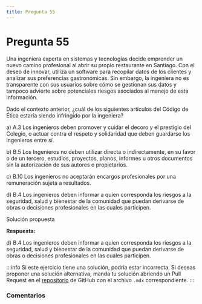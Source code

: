 ```yaml
---
title: Pregunta 55
---
```



# Pregunta 55

<div className="exercise">
Una ingeniera experta en sistemas y tecnologías decide emprender un nuevo camino profesional al
abrir su propio restaurante en Santiago. Con el deseo de innovar, utiliza un software para recopilar
datos de los clientes y analizar sus preferencias gastronómicas. Sin embargo, la ingeniera no es
transparente con sus usuarios sobre cómo se gestionan sus datos y tampoco advierte sobre
potenciales riesgos asociados al manejo de esta información.

Dado el contexto anterior, ¿cuál de los siguientes artículos del Código de Ética estaría siendo
infringido por la ingeniera?

a) A.3 Los ingenieros deben promover y cuidar el decoro y el prestigio del Colegio, o actuar
contra el respeto y solidaridad que deben guardarse los ingenieros entre sí.

b) B.5 Los Ingenieros no deben utilizar directa o indirectamente, en su favor o de un tercero,
estudios, proyectos, planos, informes u otros documentos sin la autorización de sus autores
o propietarios.

c) B.10 Los ingenieros no aceptarán encargos profesionales por una remuneración sujeta a
resultados.

d) B.4 Los ingenieros deben informar a quien corresponda los riesgos a la seguridad, salud y
bienestar de la comunidad que puedan derivarse de obras o decisiones profesionales en las
cuales participen.

</div>

<MDXDetails>
<summary>Solución propuesta</summary>

<div className="exercise">

**Respuesta:**

d) B.4 Los ingenieros deben informar a quien corresponda los riesgos a la seguridad, salud y
bienestar de la comunidad que puedan derivarse de obras o decisiones profesionales en las
cuales participen.
</div>

:::info
Si este ejercicio tiene una solución, podría estar incorrecta. Si deseas proponer una solución alternativa, manda tu solución abriendo
un Pull Request en el [repositorio](https://github.com/crow-rojas/apuntes-fundamentals/pulls) de GitHub con el archivo
`.mdx` correspondiente.
:::

</MDXDetails>

### Comentarios

<Disqus
  url="https://crow-rojas.github.io/apuntes-fundamentals/docs/engineering/ethics/exercises/2024-2/p55"
  identifier="docs/engineering/ethics/exercises/2024-2/p55"
  title="2024-2 Ética - Pregunta 55"
/>
